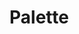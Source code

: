 
<Meta title="Theme/Palette/Light" />

# Palette

<br />

<ColorPalette>
  <ColorItem
    title="Primary"
    colors={{
      main: '#3C89FF',
      sub1: '#67A4FF',
      sub2: '#1F6BDE',
      sub3: '#B7D4FF',
      bg1: 'rgba(60, 137, 255, 0.15)',
      bg2: 'rgba(60, 137, 255, 0.13)',
      bg3: 'rgba(60, 137, 255, 0.07)'
    }}
  />
  <ColorItem
    title="Secondary"
    subtitle="Red"
    colors={{
      main: '#FC4F4F',
      sub1: '#FF8585',
      sub2: '#DE3838',
      sub3: '#FFC6C6',
      bg: 'rgba(252, 79, 79, 0.15)'
    }}
  />
  <ColorItem
    title="Secondary"
    subtitle="Green"
    colors={{
      main: '#4AD871',
      sub1: '#84D89C',
      sub2: '#28B14E',
      sub3: '#C0DEC9',
      bg: 'rgba(74, 216, 113, 0.15)'
    }}
  />
  <ColorItem
    title="Secondary"
    subtitle="Yellow"
    colors={{
      main: '#FFBF44',
      sub1: '#FFD687',
      sub2: '#E5AD3F',
      sub3: '#FFE9BD',
      bg: 'rgba(255, 191, 68, 0.15)'
    }}
  />
  <ColorItem
    title="Text"
    colors={{
      main: '#232A3D',
      text1: 'rgba(35, 42, 61, 0.7)',
      text2: 'rgba(35, 42, 61, 0.5)',
      text3: 'rgba(35, 42, 61, 0.3)'
    }}
  />
  <ColorItem
    title="Box"
    subtitle="Filled"
    colors={{
      normal: 'rgba(35, 42, 61, 0.06)',
      focused: 'rgba(35, 42, 61, 0.03)',
      pressed: 'rgba(35, 42, 61, 0.09)',
      disabled: 'rgba(35, 42, 61, 0.03)'
    }}
  />
  <ColorItem
    title="Box"
    subtitle="Stroked"
    colors={{
      normal: 'rgba(35, 42, 61, 0.15)'
    }}
  />
  <ColorItem
    title="Background"
    colors={{
      bg: '#FFFFFF',
      fg1: '#F1F3F6',
      fg2: '#E4E6EC'
    }}
  />
  <ColorItem
    title="Gradation"
    colors={{
      first: '#63DAFF',
      second: '#4891FF',
      third: '#717EFF'
    }}
  />
  <ColorItem
    title="Common"
    colors={{
      white: '#FFFFFF',
      black: '#000000'
    }}
  />
  <ColorItem
    title="Others"
    colors={{
      visited: '#00388B'
    }}
  />
</ColorPalette>

